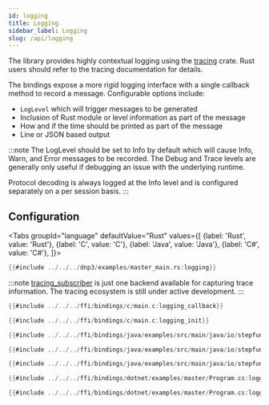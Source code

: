 ```yaml
---
id: logging
title: Logging
sidebar_label: Logging
slug: /api/logging
---
```



The library provides highly contextual logging using the [tracing](https://crates.io/crates/tracing) crate. Rust users should refer to the
tracing documentation for details.

The bindings expose a more rigid logging interface with a single callback method to record a message. Configurable options include:

* `LogLevel` which will trigger messages to be generated
* Inclusion of Rust module or level information as part of the message
* How and if the time should be printed as part of the message
* Line or JSON based output

:::note
The LogLevel should be set to Info by default which will cause Info, Warn, and Error messages to be recorded. The Debug and Trace levels are
generally only useful if debugging an issue with the underlying runtime.

Protocol decoding is always logged at the Info level and is configured separately on a per session basis.
:::

## Configuration

<Tabs
groupId="language"
defaultValue="Rust"
values={[
{label: 'Rust', value: 'Rust'},
{label: 'C', value: 'C'},
{label: 'Java', value: 'Java'},
{label: 'C#', value: 'C#'},
]}>
<TabItem value="Rust">

```rust
{{#include ../../../dnp3/examples/master_main.rs:logging}}
```
:::note
[tracing_subscriber](https://crates.io/crates/tracing-subscriber) is just one backend available for capturing trace information. The tracing ecosystem
is still under active development.
:::


</TabItem>
<TabItem value="C">

```c
{{#include ../../../ffi/bindings/c/main.c:logging_callback}}

{{#include ../../../ffi/bindings/c/main.c:logging_init}}
```

</TabItem>
<TabItem value="Java">

```java
{{#include ../../../ffi/bindings/java/examples/src/main/java/io/stepfunc/dnp3rs/examples/MasterExample.java:logging_interface}}

{{#include ../../../ffi/bindings/java/examples/src/main/java/io/stepfunc/dnp3rs/examples/MasterExample.java:logging_config}}

{{#include ../../../ffi/bindings/java/examples/src/main/java/io/stepfunc/dnp3rs/examples/MasterExample.java:logging_init}}
```

</TabItem>
<TabItem value="C#">

```csharp
{{#include ../../../ffi/bindings/dotnet/examples/master/Program.cs:logging_interface}}

{{#include ../../../ffi/bindings/dotnet/examples/master/Program.cs:logging_init}}
```

</TabItem>
</Tabs>

